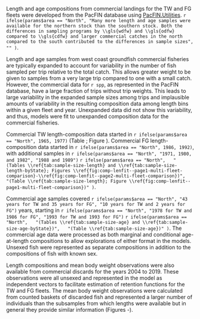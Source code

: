 <!-- Commercial length- and age-frequency data -->

Length and age compositions from commercial landings 
for the TW and FG fleets were developed 
from the PacFIN database using
[PacFIN.Utilities](https://github.com/nwfsc-assess/PacFIN.Utilities/).
`r ifelse(params$area == "North",
"Many more length and age samples were available for the northern stock than the southern stock. Both the differences in sampling programs by \\gls{wdfw} and \\gls{odfw} compared to \\gls{cdfw} and larger commercial catches in the north compared to the south contributed to the differences in sample sizes",
  ""
)`.

Length and age samples from west coast groundfish commercial fisheries
are typically expanded to account for variability in the number of fish sampled
per trip relative to the total catch. This allows greater weight to be given to samples
from a very large trip compared to one with a small catch. However,
the commercial data for `r spp`, as represented in the PacFIN database,
have a large fraction of trips without trip weights. This leads to
large variability in the expanded sample sizes among trips and implausible amounts
of variability in the resulting composition data among length bins within a given
fleet and year. Unexpanded data did not show this variability, and thus,
models were fit to unexpanded composition data for the commercial fisheries.

Commercial TW length-composition data started in
`r ifelse(params$area == "North", 1965, 1977)`
(Table \ref{tab:sample-size-length}; Figure \ref{fig:comp-lenfit--page1-multi-fleet-comparison}).
Commercial FG length-composition data started in
`r ifelse(params$area == "North", 1986, 1992)`,
with additional samples in
`r ifelse(params$area == "North", "1971, 1980, and 1982", "1988 and 1989")`
`r ifelse(params$area == "North",
  "(Tables \\ref{tab:sample-size-length} and \\ref{tab:sample-size-length-byState}; Figures \\ref{fig:comp-lenfit--page1-multi-fleet-comparison}-\\ref{fig:comp-lenfit--page2-multi-fleet-comparison})",
  "(Table \\ref{tab:sample-size-length}; Figure \\ref{fig:comp-lenfit--page1-multi-fleet-comparison})"
)`.

Commercial age samples covered
`r ifelse(params$area == "North", "43 years for TW and 35 years for FG", "10 years for TW and 2 years for FG")` years, starting in
`r ifelse(params$area == "North", "1978 for TW and 1986 for FG", "1993 for TW and 1993 for FG")`
`r ifelse(params$area == "North",
  "(Tables \\ref{tab:sample-size-age} and \\ref{tab:sample-size-age-byState})",
  "(Table \\ref{tab:sample-size-age})"
)`.
The commercial age data were processed as both
marginal and conditional age-at-length compositions to allow explorations of either
format in the models.
Unsexed fish were represented as separate compositions in addition to the 
compositions of fish with known sex.

Length compositions and mean body weight observations were also available 
from commercial discards for the years 2004 to 2019. These observations were 
all unsexed and represented in the model as independent vectors to facilitate
estimation of retention functions for the TW and FG fleets. The mean body weight
observations were calculated from counted baskets of discarded fish and represented
a larger number of individuals than the subsamples from which lengths were available
but in general they provide similar information
(Figures \ref{fig:discard-fitcommercialtrawl}-\ref{fig:bodywt-fit-fltcommercialfixed-gear}).
